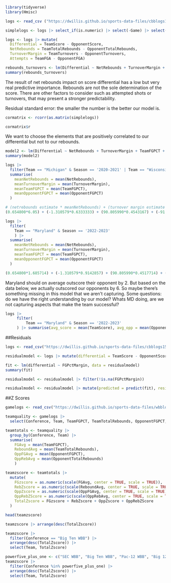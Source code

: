 ```r
library(tidyverse)
library(Hmisc)
```
```r
logs <- read_csv ("https://dwillis.github.io/sports-data-files/cbblogs1523.csv")
```
```r
simplelogs <- logs |> select_if(is.numeric) |> select(-Game) |> select(Differential, NetRebounds, TurnoverMargin, TeamFGPCT, TeamTotalRebounds, OpponentFGPCT, OpponentTotalRebounds)
```

```r
logs <- logs |> mutate(
  Differential = TeamScore - OpponentScore, 
  NetRebounds = TeamTotalRebounds - OpponentTotalRebounds,
  TurnoverMargin = TeamTurnovers - OpponentTurnovers, 
  Attempts = TeamFGA - OpponentFGA)
```

```r
rebounds_turnovers <- lm(Differential ~ NetRebounds + TurnoverMargin + Attempts, data=logs)
summary(rebounds_turnovers)
```
The result of net rebounds impact on score differential has a low but very real predictive importance. Rebounds are not the sole determination of the score. There are other factors to consider such as attempted shots or turnovers, that may present a stronger predictability.

Residual standard error: the smaller the number is the better our model is.

```r
cormatrix <- rcorr(as.matrix(simplelogs))

cormatrix$r
```
We want to choose the elements that are positively correlated to our differential but not to our rebounds.

```r
model2 <- lm(Differential ~ NetRebounds + TurnoverMargin + TeamFGPCT + OpponentFGPCT, data=logs)
summary(model2)
```
```r
logs |> 
  filter(Team == "Michigan" & Season == '2020-2021' | Team == "Wisconsin" & Season == '2019-2020' | Team == "Michigan State" & Season == '2018-2019' | Team == "Michigan State" & Season == '2017-2018' | Team == 'Illinois' & Season == '2021-2022' | Team == 'Purdue' & Season == '2022-2023') |> 
  summarise(
    meanNetRebounds = mean(NetRebounds),
    meanTurnoverMargin = mean(TurnoverMargin),
    meanTeamFGPCT = mean(TeamFGPCT),
    meanOpponentFGPCT = mean(OpponentFGPCT)
  )
```
```r
# (netrebounds estimate * meanNetRebounds) + (turnover margin estimate * meanTurnoverMargin) + (TeamFGPCT estimate * meanTeamFGPCT) + (OpponentFGPCT estimate * meanOpponentFGPCT) + Intercept
(0.654800*6.05) + (-1.310579*0.6333333) + (90.805990*0.4543167) + (-91.351310*0.4107167) + 0.287665
```

```r
logs |> 
  filter(
    Team == "Maryland" & Season == '2022-2023'
    ) |> 
  summarise(
    meanNetRebounds = mean(NetRebounds),
    meanTurnoverMargin = mean(TurnoverMargin),
    meanTeamFGPCT = mean(TeamFGPCT),
    meanOpponentFGPCT = mean(OpponentFGPCT)
  )
```
```r
(0.654800*1.685714) + (-1.310579*0.9142857) + (90.805990*0.4517714) + (-91.351310*0.428) + 0.287665
```
Maryland should on average outscore their opponent by 2. But based on the data below, we actually outscored our opponents by 6. So maybe there's something missing in this model that we aren't capturing. Some questions: do we have the right understanding by our model? Whats MD doing, are we not capturing aspects that make the team successful?
```r
logs |> 
     filter(
         Team == "Maryland" & Season == '2022-2023'
     ) |> summarise(avg_score = mean(TeamScore), avg_opp = mean(OpponentScore))
```



##Residuals

```r
logs <- read_csv("https://dwillis.github.io/sports-data-files/cbblogs1523.csv")
```

```r
residualmodel <- logs |> mutate(differential = TeamScore - OpponentScore, FGPctMargin = TeamFGPCT - OpponentFGPCT)
```

```r
fit <- lm(differential ~ FGPctMargin, data = residualmodel)
summary(fit)
```
```r
residualmodel <- residualmodel |> filter(!is.na(FGPctMargin))
```

```r
residualmodel <- residualmodel |> mutate(predicted = predict(fit), residuals = residuals(fit))
```



##Z Scores

```r
gamelogs <- read_csv("https://dwillis.github.io/sports-data-files/wbblogs23.csv")
```
```r
teamquality <- gamelogs |> 
  select(Conference, Team, TeamFGPCT, TeamTotalRebounds, OpponentFGPCT, OpponentTotalRebounds)
```

```r
teamtotals <- teamquality |> 
  group_by(Conference, Team) |> 
  summarise(
    FGAvg = mean(TeamFGPCT), 
    ReboundAvg = mean(TeamTotalRebounds), 
    OppFGAvg = mean(OpponentFGPCT),
    OppRebAvg = mean(OpponentTotalRebounds)
    ) 
```
```r
teamzscore <- teamtotals |> 
  mutate(
    FGzscore = as.numeric(scale(FGAvg, center = TRUE, scale = TRUE)),
    RebZscore = as.numeric(scale(ReboundAvg, center = TRUE, scale = TRUE)),
    OppZscore = as.numeric(scale(OppFGAvg, center = TRUE, scale = TRUE)) * -1,
    OppRebZScore = as.numeric(scale(OppRebAvg, center = TRUE, scale = TRUE)) * -1,
    TotalZscore = FGzscore + RebZscore + OppZscore + OppRebZScore
  )  
```

```r
head(teamzscore)
```
```r
teamzscore |> arrange(desc(TotalZscore))
```

```r
teamzscore |> 
  filter(Conference == "Big Ten WBB") |> 
  arrange(desc(TotalZscore)) |>
  select(Team, TotalZscore)
```

```r
powerfive_plus_one <- c("SEC WBB", "Big Ten WBB", "Pac-12 WBB", "Big 12 WBB", "ACC WBB", "Big East WBB")
teamzscore |> 
  filter(Conference %in% powerfive_plus_one) |> 
  arrange(desc(TotalZscore)) |>
  select(Team, TotalZscore)
```

